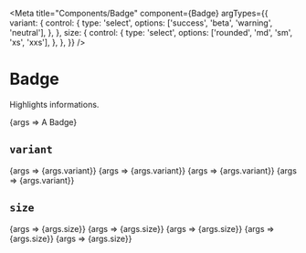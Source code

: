 
<Meta
  title="Components/Badge"
  component={Badge}
  argTypes={{
    variant: {
      control: {
        type: 'select',
        options: ['success', 'beta', 'warning', 'neutral'],
      },
    },
    size: {
      control: {
        type: 'select',
        options: ['rounded', 'md', 'sm', 'xs', 'xxs'],
      },
    },
  }}
/>

# Badge

<Description>Highlights informations.</Description>

<Canvas>
  <Story name="default" args={{}}>
    {args => <Badge {...args}>A Badge</Badge>}
  </Story>
</Canvas>

## `variant`

<Canvas>
  <Story
    name="neutral"
    args={{
      variant: 'neutral',
    }}
  >
    {args => <Badge {...args}>{args.variant}</Badge>}
  </Story>
  <Story
    name="success"
    args={{
      variant: 'success',
    }}
  >
    {args => <Badge {...args}>{args.variant}</Badge>}
  </Story>
  <Story
    name="beta"
    args={{
      variant: 'beta',
    }}
  >
    {args => <Badge {...args}>{args.variant}</Badge>}
  </Story>
  <Story
    name="warning"
    args={{
      variant: 'warning',
    }}
  >
    {args => <Badge {...args}>{args.variant}</Badge>}
  </Story>
</Canvas>

## `size`

<Canvas>
  <Story
    name="md"
    args={{
      size: 'md',
    }}
  >
    {args => <Badge {...args}>{args.size}</Badge>}
  </Story>
  <Story
    name="sm"
    args={{
      size: 'sm',
    }}
  >
    {args => <Badge {...args}>{args.size}</Badge>}
  </Story>
  <Story
    name="xs"
    args={{
      size: 'xs',
    }}
  >
    {args => <Badge {...args}>{args.size}</Badge>}
  </Story>
  <Story
    name="xxs"
    args={{
      size: 'xxs',
    }}
  >
    {args => <Badge {...args}>{args.size}</Badge>}
  </Story>
  <Story
    name="rounded"
    args={{
      size: 'rounded',
    }}
  >
    {args => <Badge {...args}>{args.size}</Badge>}
  </Story>
</Canvas>
